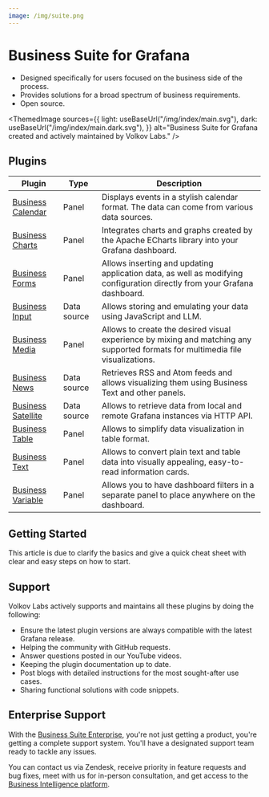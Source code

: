 ```yaml
---
image: /img/suite.png
---
```



# Business Suite for Grafana

- Designed specifically for users focused on the business side of the process.
- Provides solutions for a broad spectrum of business requirements.
- Open source.

<ThemedImage
  sources={{
    light: useBaseUrl("/img/index/main.svg"),
    dark: useBaseUrl("/img/index/main.dark.svg"),
  }}
  alt="Business Suite for Grafana created and actively maintained by Volkov Labs."
/>

## Plugins

| Plugin                                   | Type        | Description                                                                                                                     |
| ---------------------------------------- | ----------- | ------------------------------------------------------------------------------------------------------------------------------- |
| [Business Calendar](business-calendar)   | Panel       | Displays events in a stylish calendar format. The data can come from various data sources.                                      |
| [Business Charts](business-charts)       | Panel       | Integrates charts and graphs created by the Apache ECharts library into your Grafana dashboard.                                 |
| [Business Forms](business-forms)         | Panel       | Allows inserting and updating application data, as well as modifying configuration directly from your Grafana dashboard.        |
| [Business Input](business-input)         | Data source | Allows storing and emulating your data using JavaScript and LLM.                                                                |
| [Business Media](business-media)         | Panel       | Allows to create the desired visual experience by mixing and matching any supported formats for multimedia file visualizations. |
| [Business News](business-news)           | Data source | Retrieves RSS and Atom feeds and allows visualizing them using Business Text and other panels.                                  |
| [Business Satellite](business-satellite) | Data source | Allows to retrieve data from local and remote Grafana instances via HTTP API.                                                   |
| [Business Table](business-table)         | Panel       | Allows to simplify data visualization in table format.                                                                          |
| [Business Text](business-text)           | Panel       | Allows to convert plain text and table data into visually appealing, easy-to-read information cards.                            |
| [Business Variable](business-variable)   | Panel       | Allows you to have dashboard filters in a separate panel to place anywhere on the dashboard.                                    |

## Getting Started

This article is due to clarify the basics and give a quick cheat sheet with clear and easy steps on how to start.

<BlogPost id="howto-start-20241022" />

## Support

Volkov Labs actively supports and maintains all these plugins by doing the following:

- Ensure the latest plugin versions are always compatible with the latest Grafana release.
- Helping the community with GitHub requests.
- Answer questions posted in our YouTube videos.
- Keeping the plugin documentation up to date.
- Post blogs with detailed instructions for the most sought-after use cases.
- Sharing functional solutions with code snippets.

## Enterprise Support

With the [Business Suite Enterprise](/pricing/), you're not just getting a product, you're getting a complete support system. You'll have a designated support team ready to tackle any issues.

<Youtube
  id="XDhyEXqa6KA"
  title="Transform Your Data into Actionable Insights with Business Suite Enterprise."
/>

You can contact us via Zendesk, receive priority in feature requests and bug fixes, meet with us for in-person consultation, and get access to the [Business Intelligence platform](/big/).

<Feedback />
